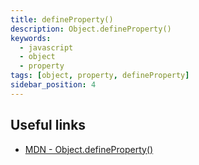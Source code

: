```yaml
---
title: defineProperty()
description: Object.defineProperty()
keywords:
  - javascript
  - object
  - property
tags: [object, property, defineProperty]
sidebar_position: 4
---
```


## Useful links

- [MDN - Object.defineProperty()](https://developer.mozilla.org/en-US/docs/Web/JavaScript/Reference/Global_Objects/Object/defineProperty)

